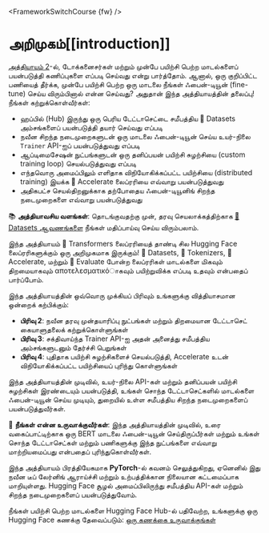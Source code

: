 <FrameworkSwitchCourse {fw} />

# அறிமுகம்[[introduction]]

<CourseFloatingBanner
    chapter={3}
    classNames="absolute z-10 right-0 top-0"
/>

[அத்தியாயம் 2](/course/ta/chapter2)-ல், டோக்கனைசர்கள் மற்றும் முன்பே பயிற்சி பெற்ற மாடல்களைப் பயன்படுத்தி கணிப்புகளை எப்படி செய்வது என்று பார்த்தோம். ஆனால், ஒரு குறிப்பிட்ட பணியைத் தீர்க்க, முன்பே பயிற்சி பெற்ற ஒரு மாடலை நீங்கள் ஃபைன்-டியூன் (fine-tune) செய்ய விரும்பினால் என்ன செய்வது? அதுதான் இந்த அத்தியாயத்தின் தலைப்பு! நீங்கள் கற்றுக்கொள்வீர்கள்:

* ஹப்பில் (Hub) இருந்து ஒரு பெரிய டேட்டாசெட்டை சமீபத்திய 🤗 Datasets அம்சங்களைப் பயன்படுத்தி தயார் செய்வது எப்படி
* நவீன சிறந்த நடைமுறைகளுடன் ஒரு மாடலை ஃபைன்-டியூன் செய்ய உயர்-நிலை `Trainer` API-ஐப் பயன்படுத்துவது எப்படி
* ஆப்டிமைசேஷன் நுட்பங்களுடன் ஒரு தனிப்பயன் பயிற்சி சுழற்சியை (custom training loop) செயல்படுத்துவது எப்படி
* எந்தவொரு அமைப்பிலும் எளிதாக விநியோகிக்கப்பட்ட பயிற்சியை (distributed training) இயக்க 🤗 Accelerate லைப்ரரியை எவ்வாறு பயன்படுத்துவது
* அதிகபட்ச செயல்திறனுக்காக தற்போதைய ஃபைன்-டியூனிங் சிறந்த நடைமுறைகளை எவ்வாறு பயன்படுத்துவது

<Tip>

📚 **அத்தியாவசிய வளங்கள்**: தொடங்குவதற்கு முன், தரவு செயலாக்கத்திற்காக [🤗 Datasets ஆவணங்களை](https://huggingface.co/docs/datasets/) நீங்கள் மதிப்பாய்வு செய்ய விரும்பலாம்.

</Tip>

இந்த அத்தியாயம் 🤗 Transformers லைப்ரரியைத் தாண்டி சில Hugging Face லைப்ரரிகளுக்கும் ஒரு அறிமுகமாக இருக்கும்! 🤗 Datasets, 🤗 Tokenizers, 🤗 Accelerate, மற்றும் 🤗 Evaluate போன்ற லைப்ரரிகள் மாடல்களை மிகவும் திறமையாகவும் αποτελεσματικόாகவும் பயிற்றுவிக்க எப்படி உதவும் என்பதைப் பார்ப்போம்.

இந்த அத்தியாயத்தின் ஒவ்வொரு முக்கியப் பிரிவும் உங்களுக்கு வித்தியாசமான ஒன்றைக் கற்பிக்கும்:
- **பிரிவு 2**: நவீன தரவு முன்தயாரிப்பு நுட்பங்கள் மற்றும் திறமையான டேட்டாசெட் கையாளுதலைக் கற்றுக்கொள்ளுங்கள்
- **பிரிவு 3**: சக்திவாய்ந்த Trainer API-ஐ அதன் அனைத்து சமீபத்திய அம்சங்களுடனும் தேர்ச்சி பெறுங்கள்
- **பிரிவு 4**: புதிதாக பயிற்சி சுழற்சிகளைச் செயல்படுத்தி, Accelerate உடன் விநியோகிக்கப்பட்ட பயிற்சியைப் புரிந்து கொள்ளுங்கள்

இந்த அத்தியாயத்தின் முடிவில், உயர்-நிலை API-கள் மற்றும் தனிப்பயன் பயிற்சி சுழற்சிகள் இரண்டையும் பயன்படுத்தி, உங்கள் சொந்த டேட்டாசெட்களில் மாடல்களை ஃபைன்-டியூன் செய்ய முடியும், துறையில் உள்ள சமீபத்திய சிறந்த நடைமுறைகளைப் பயன்படுத்துவீர்கள்.

<Tip>

🎯 **நீங்கள் என்ன உருவாக்குவீர்கள்**: இந்த அத்தியாயத்தின் முடிவில், உரை வகைப்பாட்டிற்காக ஒரு BERT மாடலை ஃபைன்-டியூன் செய்திருப்பீர்கள் மற்றும் உங்கள் சொந்த டேட்டாசெட்கள் மற்றும் பணிகளுக்கு இந்த நுட்பங்களை எவ்வாறு மாற்றியமைப்பது என்பதைப் புரிந்துகொள்வீர்கள்.

</Tip>

இந்த அத்தியாயம் பிரத்தியேகமாக **PyTorch**-ல் கவனம் செலுத்துகிறது, ஏனெனில் இது நவீன டீப் லேர்னிங் ஆராய்ச்சி மற்றும் உற்பத்திக்கான நிலையான கட்டமைப்பாக மாறியுள்ளது. Hugging Face சூழல் அமைப்பிலிருந்து சமீபத்திய API-கள் மற்றும் சிறந்த நடைமுறைகளைப் பயன்படுத்துவோம்.

நீங்கள் பயிற்சி பெற்ற மாடல்களை Hugging Face Hub-ல் பதிவேற்ற, உங்களுக்கு ஒரு Hugging Face கணக்கு தேவைப்படும்: [ஒரு கணக்கை உருவாக்குங்கள்](https://huggingface.co/join)